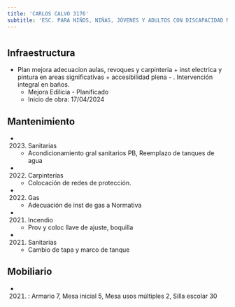 ```yaml
---
title: 'CARLOS CALVO 3176'
subtitle: 'ESC. PARA NIÑOS, NIÑAS, JÓVENES Y ADULTOS CON DISCAPACIDAD MENTAL Y FORMACIÓN INTEGRAL N° 09 DR L R MAC KAY'
---
```


#
## Infraestructura

* Plan mejora adecuacion aulas, revoques y carpinteria   + inst electrica  y pintura en areas significativas + accesibilidad plena - . Intervención integral en baños. 
    + Mejora Edilicia - Planificado 
    + Inicio de obra: 17/04/2024 






## Mantenimiento

*  (2023) Sanitarias 
    + Acondicionamiento gral sanitarios PB, Reemplazo de tanques de agua

*  (2022) Carpinterías 
    + Colocación de redes de protección.

*  (2022) Gas 
    + Adecuación de inst de gas a Normativa

*  (2021) Incendio 
    + Prov y coloc  llave de ajuste, boquilla

*  (2021) Sanitarias 
    + Cambio de tapa y marco de tanque





## Mobiliario

*  (2021) : Armario 7, Mesa inicial 5, Mesa usos múltiples 2, Silla escolar 30 



